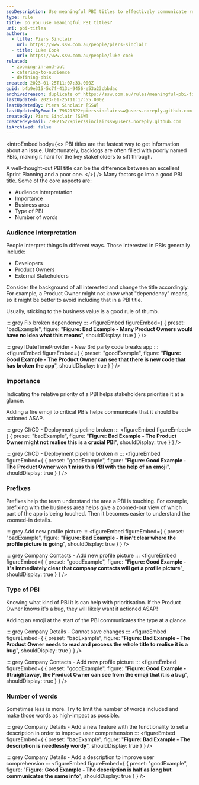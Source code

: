 ```yaml
---
seoDescription: Use meaningful PBI titles to effectively communicate requirements and facilitate prioritization. (Note - The original text is quite long, so I've condensed it into a shorter summary that still captures the main points.)
type: rule
title: Do you use meaningful PBI titles?
uri: pbi-titles
authors:
  - title: Piers Sinclair
    url: https://www.ssw.com.au/people/piers-sinclair
  - title: Luke Cook
    url: https://www.ssw.com.au/people/luke-cook
related:
  - zooming-in-and-out
  - catering-to-audience
  - defining-pbis
created: 2023-01-25T11:07:33.000Z
guid: b4b9e315-5c7f-413c-9456-e53a23cbbdac
archivedreason: duplicate of https://ssw.com.au/rules/meaningful-pbi-titles
lastUpdated: 2023-01-25T11:17:55.000Z
lastUpdatedBy: Piers Sinclair [SSW]
lastUpdatedByEmail: 79821522+pierssinclairssw@users.noreply.github.com
createdBy: Piers Sinclair [SSW]
createdByEmail: 79821522+pierssinclairssw@users.noreply.github.com
isArchived: false
---
```


<introEmbed
  body={<>
PBI titles are the fastest way to get information about an issue. Unfortunately, backlogs are often filled with poorly named PBIs, making it hard for the key stakeholders to sift through.

A well-thought-out PBI title can be the difference between an excellent Sprint Planning and a poor one.
  </>}
/>
Many factors go into a good PBI title. Some of the core aspects are:

* Audience interpretation
* Importance
* Business area
* Type of PBI
* Number of words

### Audience Interpretation

People interpret things in different ways. Those interested in PBIs generally include:

* Developers
* Product Owners
* External Stakeholders

Consider the background of all interested and change the title accordingly. For example, a Product Owner might not know what "dependency" means, so it might be better to avoid including that in a PBI title.

Usually, sticking to the business value is a good rule of thumb.

::: grey
Fix broken dependency
:::
<figureEmbed figureEmbed={ {
  preset: "badExample",
  figure: "**Figure: Bad Example - Many Product Owners would have no idea what this means**",
  shouldDisplay: true
} } />


::: grey
IDateTimeProvider - New 3rd party code breaks app
:::
<figureEmbed figureEmbed={ {
  preset: "goodExample",
  figure: "**Figure: Good Example - The Product Owner can see that there is new code that has broken the app**",
  shouldDisplay: true
} } />


### Importance

Indicating the relative priority of a PBI helps stakeholders prioritise it at a glance.

Adding a fire emoji to critical PBIs helps communicate that it should be actioned ASAP.

::: grey
CI/CD - Deployment pipeline broken
:::
<figureEmbed figureEmbed={ {
  preset: "badExample",
  figure: "**Figure: Bad Example - The Product Owner might not realise this is a crucial PBI**",
  shouldDisplay: true
} } />


::: grey
CI/CD - Deployment pipeline broken 🔥
:::
<figureEmbed figureEmbed={ {
  preset: "goodExample",
  figure: "**Figure: Good Example - The Product Owner won't miss this PBI with the help of an emoji**",
  shouldDisplay: true
} } />


### Prefixes

Prefixes help the team understand the area a PBI is touching. For example, prefixing with the business area helps give a zoomed-out view of which part of the app is being touched. Then it becomes easier to understand the zoomed-in details.

::: grey
Add new profile picture
:::
<figureEmbed figureEmbed={ {
  preset: "badExample",
  figure: "**Figure: Bad Example - It isn't clear where the profile picture is going**",
  shouldDisplay: true
} } />


::: grey
Company Contacts - Add new profile picture
:::
<figureEmbed figureEmbed={ {
  preset: "goodExample",
  figure: "**Figure: Good Example - It's immediately clear that company contacts will get a profile picture**",
  shouldDisplay: true
} } />


### Type of PBI

Knowing what kind of PBI it is can help with prioritisation. If the Product Owner knows it's a bug, they will likely want it actioned ASAP!

Adding an emoji at the start of the PBI communicates the type at a glance.

::: grey
Company Details - Cannot save changes
:::
<figureEmbed figureEmbed={ {
  preset: "badExample",
  figure: "**Figure: Bad Example - The Product Owner needs to read and process the whole title to realise it is a bug**",
  shouldDisplay: true
} } />


::: grey
Company Contacts - Add new profile picture
:::
<figureEmbed figureEmbed={ {
  preset: "goodExample",
  figure: "**Figure: Good Example - Straightaway, the Product Owner can see from the emoji that it is a bug**",
  shouldDisplay: true
} } />


### Number of words

Sometimes less is more. Try to limit the number of words included and make those words as high-impact as possible.

::: grey
Company Details - Add a new feature with the functionality to set a description in order to improve user comprehension
:::
<figureEmbed figureEmbed={ {
  preset: "badExample",
  figure: "**Figure: Bad Example - The description is needlessly wordy**",
  shouldDisplay: true
} } />


::: grey
Company Details - Add a description to improve user comprehension
:::
<figureEmbed figureEmbed={ {
  preset: "goodExample",
  figure: "**Figure: Good Example - The description is half as long but communicates the same info**",
  shouldDisplay: true
} } />
